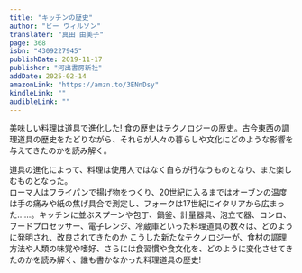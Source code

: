 ```yaml
---
title: "キッチンの歴史"
author: "ビー ウィルソン"
translater: "真田 由美子"
page: 368
isbn: "4309227945"
publishDate: 2019-11-17
publisher: "河出書房新社"
addDate: 2025-02-14
amazonLink: "https://amzn.to/3ENnDsy"
kindleLink: ""
audibleLink: ""
---
```


美味しい料理は道具で進化した! 食の歴史はテクノロジーの歴史。古今東西の調理道具の歴史をたどりながら、それらが人々の暮らしや文化にどのような影響を与えてきたのかを読み解く。  

道具の進化によって、料理は使用人ではなく自らが行なうものとなり、また楽しむものとなった。  
ローマ人はフライパンで揚げ物をつくり、20世紀に入るまではオーブンの温度は手の痛みや紙の焦げ具合で測定し、フォークは17世紀にイタリアから広まった……。キッチンに並ぶスプーンや包丁、鍋釜、計量器具、泡立て器、コンロ、フードプロセッサー、電子レンジ、冷蔵庫といった料理道具の数々は、どのように発明され、改良されてきたのか こうした新たなテクノロジーが、食材の調理方法や人類の味覚や嗜好、さらには食習慣や食文化を、どのように変化させてきたのかを読み解く、誰も書かなかった料理道具の歴史!
